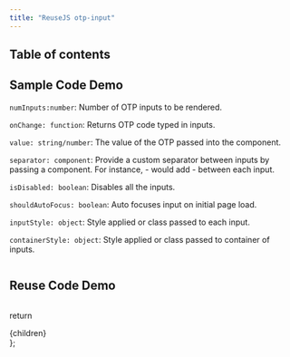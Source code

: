 ```yaml
---
title: "ReuseJS otp-input"
---
```




## Table of contents


## Sample Code Demo

`numInputs:number`: Number of OTP inputs to be rendered.

`onChange: function`: Returns OTP code typed in inputs.

`value: string/number`: The value of the OTP passed into the component.

`separator: component`: Provide a custom separator between inputs by passing a component. For instance, <span>-</span> would add - between each input.

`isDisabled: boolean`: Disables all the inputs.

`shouldAutoFocus: boolean`: Auto focuses input on initial page load.

`inputStyle: object`: Style applied or class passed to each input.

`containerStyle: object`: Style applied or class passed to container of inputs.

<Sample/>

```js path=../../components/otp-input/Sample name=Sample
```

## Reuse Code Demo

<ReuseExample/>

```js path=../../components/otp-input/ReuseExample name=ReuseExample
```



  return <div className="prose max-w-full mx-4 pb-10" >{children}</div>
};
